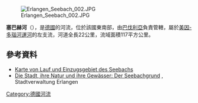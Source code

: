 [[Image:Erlangen_Seebach_002.JPG|right]]

{{Coord|49|38|51.5|N|11|0|21.2|E|display=title}}

'''塞巴赫河'''（{{lang-de|Seebach}}），是[[德國|德國]]的河流，位於該國東南部，由[[巴伐利亞|巴伐利亞]]負責管轄，屬於[[美因-多瑙河運河|美因-多瑙河運河]]的左支流，河道全長22公里，流域面積117平方公里。

==參考資料==
* [https://v.bayern.de/QCwSs Karte von Lauf und Einzugsgebiet des Seebachs]
* [http://www.erlangen.de/Portaldata/1/Resources/080_stadtverwaltung/dokumente/broschueren/13ag21_rad_nord-route.pdf#page=2 Die Stadt, ihre Natur und ihre Gewässer: Der Seebachgrund] {{Wayback|url=http://www.erlangen.de/Portaldata/1/Resources/080_stadtverwaltung/dokumente/broschueren/13ag21_rad_nord-route.pdf#page=2 |date=20150924001843 }}, Stadtverwaltung Erlangen

{{Germany-geo-stub}}
[[Category:德國河流|Category:德國河流]]